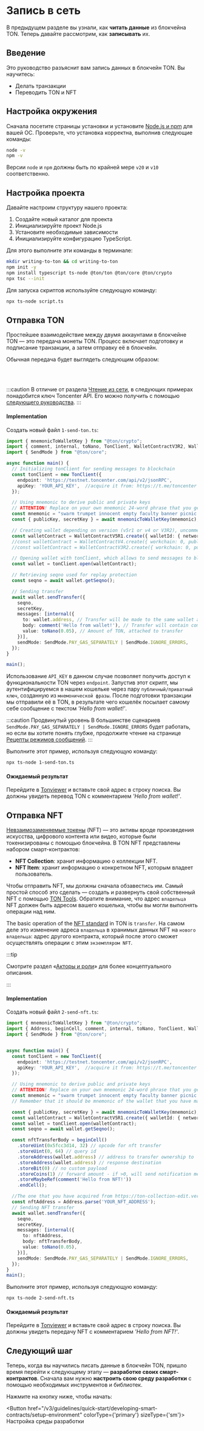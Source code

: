 
# Запись в сеть

В предыдущем разделе вы узнали, как **читать данные** из блокчейна TON. Теперь давайте рассмотрим, как **записывать** их.

## Введение

Это руководство разъяснит вам запись данных в блокчейн TON. Вы научитесь:

* Делать транзакции
* Переводить TON и NFT

## Настройка окружения

Сначала посетите страницы установки и установите [Node.js и npm](https://nodejs.org/en/download/) для вашей ОС. Проверьте, что установка корректна, выполнив следующие команды:

```bash
node -v
npm -v
```

Версии `node` и `npm` должны быть по крайней мере `v20` и `v10` соответственно.

## Настройка проекта

Давайте настроим структуру нашего проекта:

1. Создайте новый каталог для проекта
2. Инициализируйте проект Node.js
3. Установите необходимые зависимости
4. Инициализируйте конфигурацию TypeScript.

Для этого выполните эти команды в терминале:

```bash
mkdir writing-to-ton && cd writing-to-ton
npm init -y
npm install typescript ts-node @ton/ton @ton/core @ton/crypto
npx tsc --init
```

Для запуска скриптов используйте следующую команду:

```bash
npx ts-node script.ts
```

## Отправка TON

Простейшее взаимодействие между двумя аккаунтами в блокчейне TON — это передача монеты TON. Процесс включает подготовку и подписание транзакции, а затем отправку её в блокчейн.

Обычная передача будет выглядеть следующим образом:

<br />

<div class="text--center">
  <ThemedImage
    alt=""
    sources={{
     light: '/img/docs/ecosystem-messages-layout/ecosystem_messages_layout_1.svg?raw=true',
     dark: '/img/docs/ecosystem-messages-layout/ecosystem_messages_layout_1_dark.svg?raw=true',
    }}
  />
</div>

<br />

:::caution
В отличие от раздела [Чтение из сети](/ru/v3/guidelines/quick-start/blockchain-interaction/reading-from-network/), в следующих примерах понадобится ключ Toncenter API. Его можно получить с помощью [следующего руководства](/ru/v3/guidelines/dapps/apis-sdks/api-keys/).
:::

#### Implementation

Создать новый файл `1-send-ton.ts`:

```typescript title="1-send-ton.ts"
import { mnemonicToWalletKey } from "@ton/crypto";
import { comment, internal, toNano, TonClient, WalletContractV3R2, WalletContractV4, WalletContractV5R1 } from "@ton/ton";
import { SendMode } from "@ton/core";

async function main() {
  // Initializing tonClient for sending messages to blockchain
  const tonClient = new TonClient({
    endpoint: 'https://testnet.toncenter.com/api/v2/jsonRPC',
    apiKey: 'YOUR_API_KEY',  //acquire it from: https://t.me/toncenter
  });

  // Using mnemonic to derive public and private keys
  // ATTENTION! Replace on your own mnemonic 24-word phrase that you get from wallet app!
  const mnemonic = "swarm trumpet innocent empty faculty banner picnic unique major taste cigar slogan health neither diary monster jar scale multiply result biology champion genuine outside".split(' ');
  const { publicKey, secretKey } = await mnemonicToWalletKey(mnemonic);

  // Creating wallet depending on version (v5r1 or v4 or V3R2), uncomment which version do you have
  const walletContract = WalletContractV5R1.create({ walletId: { networkGlobalId: -3 }, publicKey }); // networkGlobalId: -3 for Testnet, -239 for Mainnet
  //const walletContract = WalletContractV4.create({ workchain: 0, publicKey });
  //const walletContract = WalletContractV3R2.create({ workchain: 0, publicKey });

  // Opening wallet with tonClient, which allows to send messages to blockchain
  const wallet = tonClient.open(walletContract);

  // Retrieving seqno used for replay protection
  const seqno = await wallet.getSeqno();

  // Sending transfer
  await wallet.sendTransfer({
    seqno,
    secretKey,
    messages: [internal({
      to: wallet.address, // Transfer will be made to the same wallet address
      body: comment('Hello from wallet!'), // Transfer will contain comment
      value: toNano(0.05), // Amount of TON, attached to transfer
    })],
    sendMode: SendMode.PAY_GAS_SEPARATELY | SendMode.IGNORE_ERRORS,
  });
}

main();
```

Использование `API_KEY` в данном случае позволяет получить доступ к функциональности TON через `endpoint`. Запустив этот скрипт, мы аутентифицируемся в нашем кошельке через пару `публичный/приватный ключ`, созданную из `мнемонической фразы`. После подготовки транзакции мы отправили её в TON, в результате чего кошелёк посылает самому себе сообщение с текстом *'Hello from wallet!'*.

:::caution Продвинутый уровень
В большинстве сценариев `SendMode.PAY_GAS_SEPARATELY | SendMode.IGNORE_ERRORS` будет работать, но если вы хотите понять глубже, продолжите чтение на странице [Рецепты режимов сообщений](/ru/v3/documentation/smart-contracts/message-management/message-modes-cookbook/).
:::

Выполните этот пример, используя следующую команду:

```bash
npx ts-node 1-send-ton.ts
```

#### Ожидаемый результат

Перейдите в [Tonviewer](https://testnet.tonviewer.com/) и вставьте свой адрес в строку поиска. Вы должны увидеть перевод TON с комментарием *'Hello from wallet!'*.

## Отправка NFT

[Невзаимозаменяемые токены](/v3/guidelines/dapps/asset-processing/nft-processing/nfts/) (NFT) — это активы вроде произведения искусства, цифрового контента или видео, которые были токенизированы с помощью блокчейна. В TON NFT представлены набором смарт-контрактов:

* **NFT Collection**: хранит информацию о коллекции NFT.
* **NFT Item**: хранит информацию о конкретном NFT, которым владеет пользователь.

Чтобы отправить NFT, мы должны сначала обзавестись им. Самый простой способ это сделать — создать и развернуть свой собственный NFT с помощью [TON Tools](https://ton-collection-edit.vercel.app/deploy-nft-single). Обратите внимание, что адрес `владельца` NFT должен быть адресом вашего кошелька, чтобы вы могли выполнять операции над ним.

The basic operation of the [NFT standard](https://github.com/ton-blockchain/TEPs/blob/master/text/0062-nft-standard.md) in TON is `transfer`. На самом деле это изменение адреса `владельца` в хранимых данных NFT на `нового владельца`: адрес другого контракта, который после этого сможет осуществлять операции с этим `экземпляром NFT`.

:::tip

Смотрите раздел «[Акторы и роли](/ru/v3/guidelines/quick-start/developing-smart-contracts/func-tolk-folder/processing-messages#actors-and-roles)» для более концептуального описания.

:::

#### Implementation

Создать новый файл `2-send-nft.ts`:

```typescript title="2-send-nft.ts"
import { mnemonicToWalletKey } from "@ton/crypto";
import { Address, beginCell, comment, internal, toNano, TonClient, WalletContractV5R1 } from "@ton/ton";
import { SendMode } from "@ton/core";


async function main() {
  const tonClient = new TonClient({
    endpoint: 'https://testnet.toncenter.com/api/v2/jsonRPC',
    apiKey: 'YOUR_API_KEY',  //acquire it from: https://t.me/toncenter
  });

  // Using mnemonic to derive public and private keys
  // ATTENTION! Replace on your own mnemonic 24-word phrase that you get from wallet app!
  const mnemonic = "swarm trumpet innocent empty faculty banner picnic unique major taste cigar slogan health neither diary monster jar scale multiply result biology champion genuine outside".split(' ');
  // Remember that it should be mnemonic of the wallet that you have made an owner of NFT

  const { publicKey, secretKey } = await mnemonicToWalletKey(mnemonic);
  const walletContract = WalletContractV5R1.create({ walletId: { networkGlobalId: -3 }, publicKey });
  const wallet = tonClient.open(walletContract);
  const seqno = await wallet.getSeqno();

  const nftTransferBody = beginCell()
    .storeUint(0x5fcc3d14, 32) // opcode for nft transfer
    .storeUint(0, 64) // query id
    .storeAddress(wallet.address) // address to transfer ownership to
    .storeAddress(wallet.address) // response destination
    .storeBit(0) // no custom payload
    .storeCoins(1) // forward amount - if >0, will send notification message
    .storeMaybeRef(comment('Hello from NFT!'))
    .endCell();

  //The one that you have acquired from https://ton-collection-edit.vercel.app/deploy-nft-single
  const nftAddress = Address.parse('YOUR_NFT_ADDRESS'); 
  // Sending NFT transfer
  await wallet.sendTransfer({
    seqno,
    secretKey,
    messages: [internal({
      to: nftAddress,
      body: nftTransferBody,
      value: toNano(0.05),
    })],
    sendMode: SendMode.PAY_GAS_SEPARATELY | SendMode.IGNORE_ERRORS,
  });
}
main();
```

Выполните этот пример, используя следующую команду:

```bash
npx ts-node 2-send-nft.ts
```

#### Ожидаемый результат

Перейдите в [Tonviewer](https://testnet.tonviewer.com/) и вставьте свой адрес в строку поиска. Вы должны увидеть передачу NFT с комментарием *'Hello from NFT!'*.

## Следующий шаг

Теперь, когда вы научились писать данные в блокчейн TON, пришло время перейти к следующему этапу — **разработке своих смарт-контрактов**. Сначала вам нужно **настроить свою среду разработки** с помощью необходимых инструментов и библиотек.

Нажмите на кнопку ниже, чтобы начать:

<Button href="/v3/guidelines/quick-start/developing-smart-contracts/setup-environment" colorType={'primary'} sizeType={'sm'}>
  Настройка среды разработки
</Button>

<Feedback />
